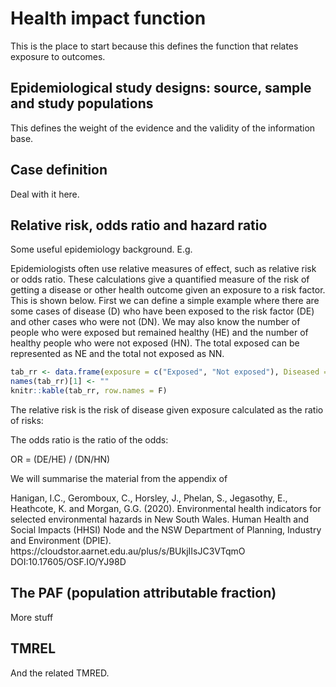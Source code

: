 # Health impact function

This is the place to start because this defines the function that relates exposure to outcomes.

## Epidemiological study designs: source, sample and study populations

This defines the weight of the evidence and the validity of the information base.

## Case definition

Deal with it here.

## Relative risk, odds ratio and hazard ratio

Some useful epidemiology background. E.g.

Epidemiologists often use relative measures of effect, such as relative risk or odds ratio. These calculations give a quantified measure of the risk of getting a disease or other health outcome given an exposure to a risk factor. This is shown below. First we can define a simple example where there are some cases of disease (D) who have been exposed to the risk factor (DE) and other cases who were not (DN). We may also know the number of people who were exposed but remained healthy (HE) and the number of healthy people who were not exposed (HN). The total exposed can be
represented as NE and the total not exposed as NN.

```r
tab_rr <- data.frame(exposure = c("Exposed", "Not exposed"), Diseased = c("DE", "DN"), Healthy = c("HE", "HN"), Row_totals= c("NE", "NN"))
names(tab_rr)[1] <- ""
knitr::kable(tab_rr, row.names = F)
```

The relative risk is the risk of disease given exposure calculated as the ratio of risks:

\begin{equation}
RR  = \frac{\frac{DE}{NE}}{\frac{DN}{NN}}
\end{equation}

The odds ratio is the ratio of the odds:

OR = (DE/HE) / (DN/HN)

We will summarise the material from the appendix of 

Hanigan, I.C., Geromboux, C., Horsley, J., Phelan, S., Jegasothy, E., Heathcote, K. and Morgan, G.G. (2020). Environmental health indicators for selected environmental hazards in New South Wales. Human Health and Social Impacts (HHSI) Node and the NSW Department of Planning, Industry and Environment (DPIE). https://cloudstor.aarnet.edu.au/plus/s/BUkjIIsJC3VTqmO DOI:10.17605/OSF.IO/YJ98D

## The PAF (population attributable fraction)

More stuff

## TMREL

And the related TMRED.
